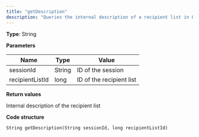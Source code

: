 ```yaml
---
title: "getDescription"
description: "Queries the internal description of a recipient list in Optimizely Campaign."
---
```


**Type**: String

**Parameters**

| Name            | Type   | Value                    |
| --------------- | ------ | ------------------------ |
| sessionId       | String | ID of the session        |
| recipientListId | long   | ID of the recipient list |

**Return values**

Internal description of the recipient list

**Code structure**

`String getDescription(String sessionId, long recipientListId)
`